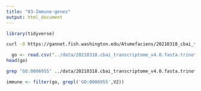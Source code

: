 ```yaml
---
title: "03-Immune-genes"
output: html_document
---
```


```r
library(tidyverse)
```



```bash
curl -O https://gannet.fish.washington.edu/Atumefaciens/20210318_cbai_trinotate_transcriptome-v4.0/20210318.cbai_transcriptome_v4.0.fasta.trinotate.go_annotations.txt

```

```r
  go <- read.csv("../data/20210318.cbai_transcriptome_v4.0.fasta.trinotate.go_annotations.txt", sep = "\t", header = FALSE)
head(go)
```


```bash
grep "GO:0006955" ../data/20210318.cbai_transcriptome_v4.0.fasta.trinotate.go_annotations.txt | wc -l
```




```r
immune <- filter(go, grepl('GO:0006955',V2))
```

